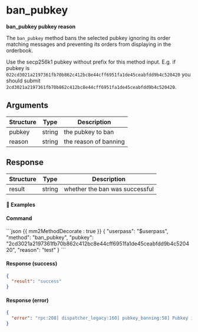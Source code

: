 # ban_pubkey

**ban_pubkey pubkey reason**

The `ban_pubkey` method bans the selected pubkey ignoring its order matching messages and preventing its orders from displaying in the orderbook.

<Note>

Use the secp256k1 pubkey without prefix for this method input. E.g. if pubkey is `022cd3021a2197361fb70b862c412bc8e44cff6951fa1de45ceabfdd9b4c520420` you should submit `2cd3021a2197361fb70b862c412bc8e44cff6951fa1de45ceabfdd9b4c520420`.

</Note>

## Arguments

| Structure | Type   | Description           |
| --------- | ------ | --------------------- |
| pubkey    | string | the pubkey to ban     |
| reason    | string | the reason of banning |

## Response

| Structure | Type   | Description                    |
| --------- | ------ | ------------------------------ |
| result    | string | whether the ban was successful |

#### 📌 Examples

#### Command

<CodeGroup title="" tag="POST" label="ban_pubkey">
```json {{ mm2MethodDecorate : true }}
{
  "userpass": "$userpass",
  "method": "ban_pubkey",
  "pubkey": "2cd3021a2197361fb70b862c412bc8e44cff6951fa1de45ceabfdd9b4c520420",
  "reason": "test"
}
```
</CodeGroup>


<CollapsibleSection expandedText='Hide Response' collapsedText='Show Response'>

#### Response (success)

```json
{
  "result": "success"
}
```

#### Response (error)

```json
{
  "error": "rpc:208] dispatcher_legacy:160] pubkey_banning:58] Pubkey is banned already"
}
```

</CollapsibleSection>
